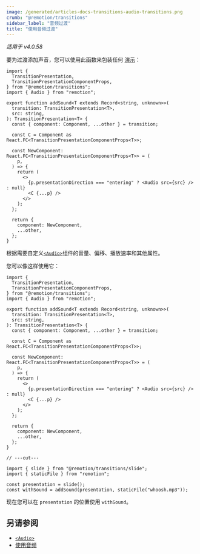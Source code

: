```yaml
---
image: /generated/articles-docs-transitions-audio-transitions.png
crumb: "@remotion/transitions"
sidebar_label: "音频过渡"
title: "使用音频过渡"
---
```


_适用于 v4.0.58_

要为过渡添加声音，您可以使用此函数来包装任何 [演示](/docs/transitions/presentations/)：

```tsx twoslash title="add-sound.tsx"
import {
  TransitionPresentation,
  TransitionPresentationComponentProps,
} from "@remotion/transitions";
import { Audio } from "remotion";

export function addSound<T extends Record<string, unknown>>(
  transition: TransitionPresentation<T>,
  src: string,
): TransitionPresentation<T> {
  const { component: Component, ...other } = transition;

  const C = Component as React.FC<TransitionPresentationComponentProps<T>>;

  const NewComponent: React.FC<TransitionPresentationComponentProps<T>> = (
    p,
  ) => {
    return (
      <>
        {p.presentationDirection === "entering" ? <Audio src={src} /> : null}
        <C {...p} />
      </>
    );
  };

  return {
    component: NewComponent,
    ...other,
  };
}
```

根据需要自定义[`<Audio>`](/docs/audio)组件的音量、偏移、播放速率和其他属性。

您可以像这样使用它：

```tsx twoslash title="example.tsx"
import {
  TransitionPresentation,
  TransitionPresentationComponentProps,
} from "@remotion/transitions";
import { Audio } from "remotion";

export function addSound<T extends Record<string, unknown>>(
  transition: TransitionPresentation<T>,
  src: string,
): TransitionPresentation<T> {
  const { component: Component, ...other } = transition;

  const C = Component as React.FC<TransitionPresentationComponentProps<T>>;

  const NewComponent: React.FC<TransitionPresentationComponentProps<T>> = (
    p,
  ) => {
    return (
      <>
        {p.presentationDirection === "entering" ? <Audio src={src} /> : null}
        <C {...p} />
      </>
    );
  };

  return {
    component: NewComponent,
    ...other,
  };
}

// ---cut---

import { slide } from "@remotion/transitions/slide";
import { staticFile } from "remotion";

const presentation = slide();
const withSound = addSound(presentation, staticFile("whoosh.mp3"));
```

现在您可以在 `presentation` 的位置使用 `withSound`。

## 另请参阅

- [`<Audio>`](/docs/audio)
- [使用音频](/docs/using-audio)

